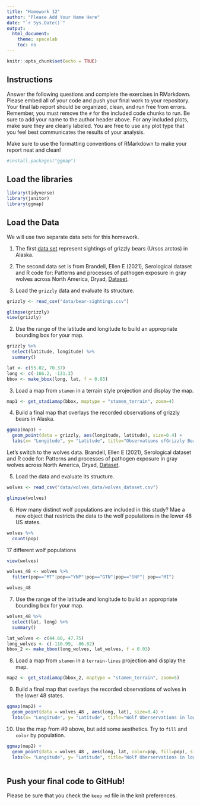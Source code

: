 ```yaml
---
title: "Homework 12"
author: "Please Add Your Name Here"
date: "`r Sys.Date()`"
output:
  html_document:
    theme: spacelab
    toc: no
---
```


```r
knitr::opts_chunk$set(echo = TRUE)
```

## Instructions
Answer the following questions and complete the exercises in RMarkdown. Please embed all of your code and push your final work to your repository. Your final lab report should be organized, clean, and run free from errors. Remember, you must remove the `#` for the included code chunks to run. Be sure to add your name to the author header above. For any included plots, make sure they are clearly labeled. You are free to use any plot type that you feel best communicates the results of your analysis.  

Make sure to use the formatting conventions of RMarkdown to make your report neat and clean!  

```r
#install.packages("ggmap")
```

## Load the libraries  
```r
library(tidyverse)
library(janitor)
library(ggmap)
``` 

## Load the Data
We will use two separate data sets for this homework.  

1. The first [data set](https://rcweb.dartmouth.edu/~f002d69/workshops/index_rspatial.html) represent sightings of grizzly bears (Ursos arctos) in Alaska.  

2. The second data set is from Brandell, Ellen E (2021), Serological dataset and R code for: Patterns and processes of pathogen exposure in gray wolves across North America, Dryad, [Dataset](https://doi.org/10.5061/dryad.5hqbzkh51).  

1. Load the `grizzly` data and evaluate its structure.  
```r
grizzly <- read_csv("data/bear-sightings.csv")
```
```r
glimpse(grizzly)
view(grizzly)
```

2. Use the range of the latitude and longitude to build an appropriate bounding box for your map. 
```r
grizzly %>% 
  select(latitude, longitude) %>% 
  summary()
```
```r
lat <- c(55.02, 70.37)
long <- c(-166.2, -131.3)
bbox <- make_bbox(long, lat, f = 0.03)
```

3. Load a map from `stamen` in a terrain style projection and display the map.  
```r
map1 <- get_stadiamap(bbox, maptype = "stamen_terrain", zoom=4)

```


4. Build a final map that overlays the recorded observations of grizzly bears in Alaska.  
```r
ggmap(map1) + 
  geom_point(data = grizzly, aes(longitude, latitude), size=0.4) +
  labs(x= "Longitude", y= "Latitude", title="Observations ofGrizzly Bears in Alaska")
```

Let's switch to the wolves data. Brandell, Ellen E (2021), Serological dataset and R code for: Patterns and processes of pathogen exposure in gray wolves across North America, Dryad, [Dataset](https://doi.org/10.5061/dryad.5hqbzkh51).  

5. Load the data and evaluate its structure.  
```r
wolves <- read_csv("data/wolves_data/wolves_dataset.csv")
```
```r
glimpse(wolves)
```

6. How many distinct wolf populations are included in this study? Mae a new object that restricts the data to the wolf populations in the lower 48 US states.  
```r
wolves %>% 
  count(pop)
```
17 different wolf populations
```r
view(wolves)
```

```r
wolves_48 <- wolves %>% 
  filter(pop=="MT"|pop=="YNP"|pop=="GTN"|pop=="SNF"| pop=="MI")

wolves_48
```

7. Use the range of the latitude and longitude to build an appropriate bounding box for your map. 
```r
wolves_48 %>% 
  select(lat, long) %>% 
  summary()
```
```r
lat_wolves <- c(44.60, 47.75)
long_wolves <- c(-110.99, -86.82)
bbox_2 <- make_bbox(long_wolves, lat_wolves, f = 0.03)
```

8.  Load a map from `stamen` in a `terrain-lines` projection and display the map.  
```r
map2 <- get_stadiamap(bbox_2, maptype = "stamen_terrain", zoom=5)

```


9. Build a final map that overlays the recorded observations of wolves in the lower 48 states.  
```r
ggmap(map2) + 
  geom_point(data = wolves_48 , aes(long, lat), size=0.4) +
  labs(x= "Longitude", y= "Latitude", title="Wolf Oberservations in lower 48 states")
```

10. Use the map from #9 above, but add some aesthetics. Try to `fill` and `color` by population.  
```r
ggmap(map2) + 
  geom_point(data = wolves_48 , aes(long, lat, color=pop, fill=pop), size=0.8) +
  labs(x= "Longitude", y= "Latitude", title="Wolf Oberservations in lower 48 states")
  
```

## Push your final code to GitHub!
Please be sure that you check the `keep md` file in the knit preferences. 